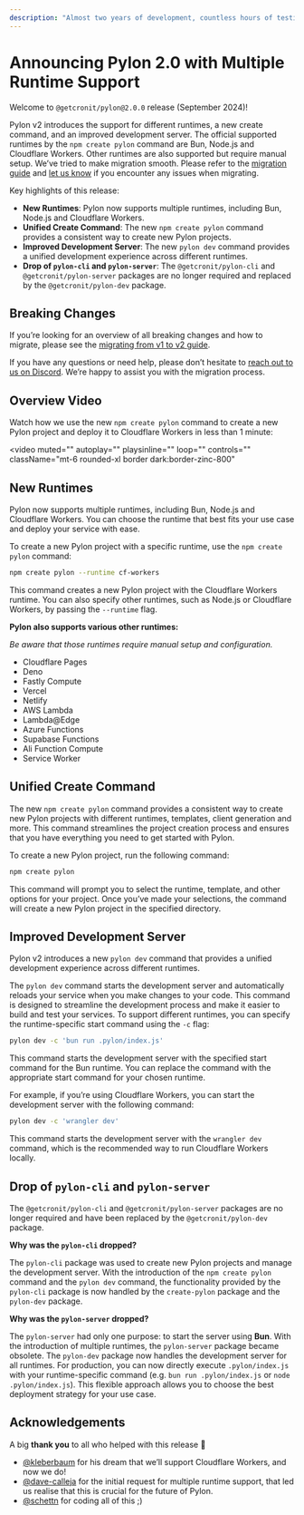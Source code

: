 ```yaml
---
description: "Almost two years of development, countless hours of testing, and a lot of love and passion have gone into the creation of Pylon 1.0. We are excited to share this milestone with you and look forward to seeing how Pylon will revolutionize your GraphQL development experience."
---
```



# Announcing Pylon 2.0 with Multiple Runtime Support

<Authors date="September 5th, 2024">
  <Author name="Nico Schett" link="https://github.com/schettn" />
</Authors>

Welcome to `@getcronit/pylon@2.0.0` release (September 2024)!

Pylon v2 introduces the support for different runtimes, a new create command, and an improved development server.
The official supported runtimes by the `npm create pylon` command are Bun, Node.js and Cloudflare Workers. Other runtimes are also supported but require manual setup.
We’ve tried to make migration smooth. Please refer to the [migration guide](/docs/release-notes/migrating-from-v1-to-v2.mdx) and [let us know](https://github.com/getcronit/pylon/issues/new/choose) if you encounter any issues when migrating.

Key highlights of this release:

- **New Runtimes**: Pylon now supports multiple runtimes, including Bun, Node.js and Cloudflare Workers.
- **Unified Create Command**: The new `npm create pylon` command provides a consistent way to create new Pylon projects.
- **Improved Development Server**: The new `pylon dev` command provides a unified development experience across different runtimes.
- **Drop of `pylon-cli` and `pylon-server`**: The `@getcronit/pylon-cli` and `@getcronit/pylon-server` packages are no longer required and replaced by the `@getcronit/pylon-dev` package.

## Breaking Changes

If you’re looking for an overview of all breaking changes and how to migrate, please see the [migrating from v1 to v2 guide](/docs/release-notes/migrating-from-v1-to-v2.mdx).

If you have any questions or need help, please don’t hesitate to [reach out to us on Discord](https://discord.gg/cbJjkVrnHe). We’re happy to assist you with the migration process.

## Overview Video

Watch how we use the new `npm create pylon` command to create a new Pylon project and deploy it to Cloudflare Workers in less than 1 minute:

<video
  muted=""
  autoplay=""
  playsinline=""
  loop=""
  controls=""
  className="mt-6 rounded-xl border dark:border-zinc-800"
>
  <source src="/create-pylon-cf.mp4" type="video/mp4" />
</video>

## New Runtimes

Pylon now supports multiple runtimes, including Bun, Node.js and Cloudflare Workers. You can choose the runtime that best fits your use case and deploy your service with ease.

To create a new Pylon project with a specific runtime, use the `npm create pylon` command:

```bash
npm create pylon --runtime cf-workers
```

This command creates a new Pylon project with the Cloudflare Workers runtime. You can also specify other runtimes, such as Node.js or Cloudflare Workers, by passing the `--runtime` flag.

**Pylon also supports various other runtimes:**

_Be aware that those runtimes require manual setup and configuration._

- Cloudflare Pages
- Deno
- Fastly Compute
- Vercel
- Netlify
- AWS Lambda
- Lambda@Edge
- Azure Functions
- Supabase Functions
- Ali Function Compute
- Service Worker

## Unified Create Command

The new `npm create pylon` command provides a consistent way to create new Pylon projects with different runtimes, templates, client generation and more.
This command streamlines the project creation process and ensures that you have everything you need to get started with Pylon.

To create a new Pylon project, run the following command:

```bash
npm create pylon
```

This command will prompt you to select the runtime, template, and other options for your project. Once you’ve made your selections, the command will create a new Pylon project in the specified directory.

## Improved Development Server

Pylon v2 introduces a new `pylon dev` command that provides a unified development experience across different runtimes.

The `pylon dev` command starts the development server and automatically reloads your service when you make changes to your code. This command is designed to streamline the development process and make it easier to build and test your services.
To support different runtimes, you can specify the runtime-specific start command using the `-c` flag:

```bash
pylon dev -c 'bun run .pylon/index.js'
```

This command starts the development server with the specified start command for the Bun runtime. You can replace the command with the appropriate start command for your chosen runtime.

For example, if you’re using Cloudflare Workers, you can start the development server with the following command:

```bash
pylon dev -c 'wrangler dev'
```

This command starts the development server with the `wrangler dev` command, which is the recommended way to run Cloudflare Workers locally.

## Drop of `pylon-cli` and `pylon-server`

The `@getcronit/pylon-cli` and `@getcronit/pylon-server` packages are no longer required and have been replaced by the `@getcronit/pylon-dev` package.

**Why was the `pylon-cli` dropped?**

The `pylon-cli` package was used to create new Pylon projects and manage the development server. With the introduction of the `npm create pylon` command and the `pylon dev` command, the functionality provided by the `pylon-cli` package is now handled by the `create-pylon` package and the `pylon-dev` package.

**Why was the `pylon-server` dropped?**

The `pylon-server` had only one purpose: to start the server using **Bun**. With the introduction of multiple runtimes, the `pylon-server` package became obsolete. The `pylon-dev` package now handles the development server for all runtimes.
For production, you can now directly execute `.pylon/index.js` with your runtime-specific command (e.g. `bun run .pylon/index.js` or `node .pylon/index.js`). This flexible approach allows you to choose the best deployment strategy for your use case.

## Acknowledgements

A big **thank you** to all who helped with this release 💛

- [@kleberbaum](https://github.com/kleberbaum) for his dream that we’ll support Cloudflare Workers, and now we do!
- [@dave-calleja](https://github.com/dave-calleja) for the initial request for multiple runtime support, that led us realise that this is crucial for the future of Pylon.
- [@schettn](https://github.com/schettn) for coding all of this ;)
